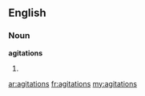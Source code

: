 ==English==

===Noun===
'''agitations'''

# {{plural of|[[agitation]]}}

[[ar:agitations]]
[[fr:agitations]]
[[my:agitations]]